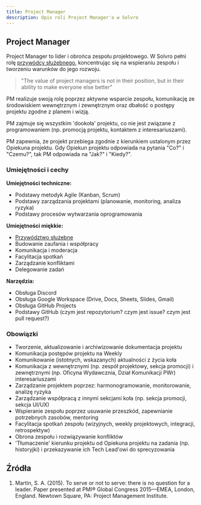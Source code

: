 ```yaml
---
title: Project Manager
description: Opis roli Project Manager'a w Solvro
---
```


## Project Manager

Project Manager to lider i obrońca zespołu projektowego. W Solvro pełni rolę [przywódcy służebnego](https://www.pmi.org/learning/library/servant-leadership-cures-organization-9856), koncentrując się na wspieraniu zespołu i tworzeniu warunków do jego rozwoju.

> "The value of project managers is not in their position, but in their ability to make everyone else better"

PM realizuje swoją rolę poprzez aktywne wsparcie zespołu, komunikację ze środowiskiem wewnętrznym i zewnętrznym oraz dbałość o postępy projektu zgodne z planem i wizją.

PM zajmuje się wszystkim 'dookoła' projektu, co nie jest związane z programowaniem (np. promocją projektu, kontaktem z interesariuszami).

PM zapewnia, że projekt przebiega zgodnie z kierunkiem ustalonym przez Opiekuna projektu. Gdy Opiekun projektu odpowiada na pytania "Co?" i "Czemu?", tak PM odpowiada na "Jak?" i "Kiedy?".

### Umiejętności i cechy

**Umiejętności techniczne:**

- Podstawy metodyk Agile (Kanban, Scrum)
- Podstawy zarządzania projektami (planowanie, monitoring, analiza ryzyka)
- Podstawy procesów wytwarzania oprogramowania

**Umiejętności miękkie:**

- [Przywództwo służebne](https://www.investopedia.com/terms/s/servant-leadership.asp)
- Budowanie zaufania i współpracy
- Komunikacja i moderacja
- Facylitacja spotkań
- Zarządzanie konfliktami
- Delegowanie zadań

**Narzędzia:**

- Obsługa Discord
- Obsługa Google Workspace (Drive, Docs, Sheets, Slides, Gmail)
- Obsługa GitHub Projects
- Podstawy GitHub (czym jest repozytorium? czym jest issue? czym jest pull request?)

### Obowiązki

- Tworzenie, aktualizowanie i archiwizowanie dokumentacja projektu
- Komunikacja postępów projektu na Weekly
- Komunikowanie (istotnych, wskazanych) aktualności z życia koła
- Komunikacja z wewnętrznymi (np. zespół projektowy, sekcja promocji) i zewnętrznymi (np. Oficyna Wydawcznia, Dział Komunikacji PWr) interesariuszami
- Zarządzanie projektem poprzez: harmonogramowanie, monitorowanie, analizę ryzyka
- Zarządzanie współpracą z innymi sekcjami koła (np. sekcja promocji, sekcja UI/UX)
- Wspieranie zespołu poprzez usuwanie przeszkód, zapewnianie potrzebnych zasobów, mentoring
- Facylitacja spotkań zespołu (wizyjnych, weekly projektowych, integracji, retrospektyw)
- Obrona zespołu i rozwiązywanie konfliktów
- 'Tłumaczenie' kierunku projektu od Opiekuna projektu na zadania (np. historyjki) i przekazywanie ich Tech Lead'owi do sprecyzowania

## Źródła

1. Martin, S. A. (2015). To serve or not to serve: there is no question for a leader. Paper presented at PMI® Global Congress 2015—EMEA, London, England. Newtown Square, PA: Project Management Institute.
